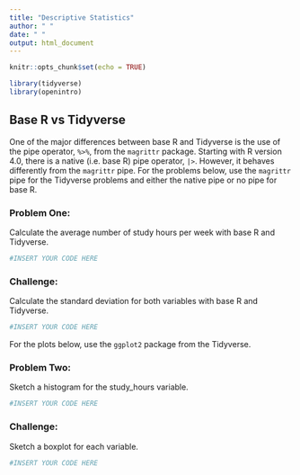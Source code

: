 ```yaml
---
title: "Descriptive Statistics"
author: " "
date: " "
output: html_document
---
```


```r
knitr::opts_chunk$set(echo = TRUE)

library(tidyverse)
library(openintro)
```

## Base R vs Tidyverse
One of the major differences between base R and Tidyverse is the use of the pipe operator, ` %>% `, from the `magrittr` package. Starting with R version 4.0, there is a native (i.e. base R) pipe operator, `|>`. However, it behaves differently from the `magrittr` pipe. For the problems below, use the `magrittr` pipe for the Tidyverse problems and either the native pipe or no pipe for base R. 

### Problem One: 

Calculate the average number of study hours per week with base R and Tidyverse.

```r
#INSERT YOUR CODE HERE
```

### Challenge: 

Calculate the standard deviation for both variables with base R and Tidyverse.

```r
#INSERT YOUR CODE HERE
```

For the plots below, use the `ggplot2` package from the Tidyverse.

### Problem Two: 

Sketch a histogram for the study\_hours variable.

```r
#INSERT YOUR CODE HERE
```

### Challenge: 

Sketch a boxplot for each variable.

```r
#INSERT YOUR CODE HERE
```
